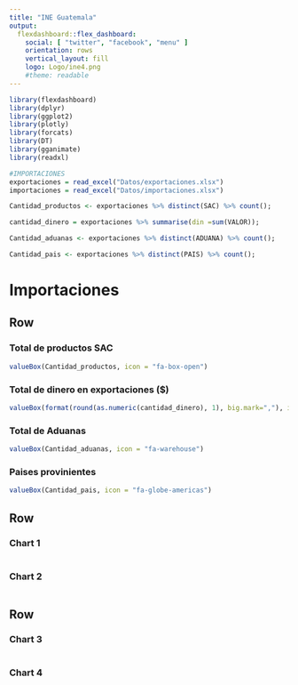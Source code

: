 ```yaml
---
title: "INE Guatemala"
output: 
  flexdashboard::flex_dashboard:
    social: [ "twitter", "facebook", "menu" ]
    orientation: rows
    vertical_layout: fill
    logo: Logo/ine4.png
    #theme: readable
---
```


```r
library(flexdashboard)
library(dplyr)
library(ggplot2)
library(plotly)
library(forcats)
library(DT)
library(gganimate)
library(readxl)
```

```r
#IMPORTACIONES
exportaciones = read_excel("Datos/exportaciones.xlsx")
importaciones = read_excel("Datos/importaciones.xlsx")

```

```r

Cantidad_productos <- exportaciones %>% distinct(SAC) %>% count();

cantidad_dinero = exportaciones %>% summarise(din =sum(VALOR));

Cantidad_aduanas <- exportaciones %>% distinct(ADUANA) %>% count();

Cantidad_pais <- exportaciones %>% distinct(PAIS) %>% count();

```



Importaciones
===================================== 

Row
-----------------------------------------------------------------------

### Total de productos SAC

```r
valueBox(Cantidad_productos, icon = "fa-box-open")
```

### Total de dinero en exportaciones ($)

```r
valueBox(format(round(as.numeric(cantidad_dinero), 1), big.mark=","), icon = "fa-coins")
```

### Total de Aduanas

```r
valueBox(Cantidad_aduanas, icon = "fa-warehouse")
```

### Paises provinientes

```r
valueBox(Cantidad_pais, icon = "fa-globe-americas")
```

Row
-----------------------------------------------------------------------

### Chart 1

```r
```

### Chart 2

```r
```

Row
-----------------------------------------------------------------------

### Chart 3

```r
```

### Chart 4

```r
```
